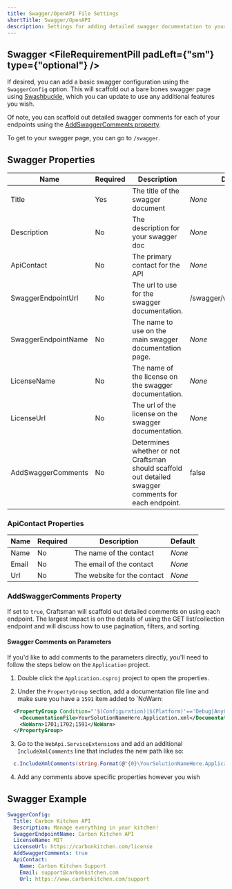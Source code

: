 ```yaml
---
title: Swagger/OpenAPI File Settings
shortTitle: Swagger/OpenAPI
description: Settings for adding detailed swagger documentation to your Web API.
---
```


## Swagger <FileRequirementPill padLeft={"sm"} type={"optional"} />

If desired, you can add a basic swagger configuration using the `SwaggerConfig` option. This will scaffold out a bare bones swagger page using [Swashbuckle](https://github.com/domaindrivendev/Swashbuckle.AspNetCore#getting-started), which you can update to use any additional features you wish. 

Of note, you can scaffold out detailed swagger comments for each of your endpoints using the [AddSwaggerComments property](#AddSwaggerComments-property).

To get to your swagger page, you can go to `/swagger`.

## Swagger Properties

| Name        | Required | Description                          | Default |
| ----------- | -------- | ------------------------------------ | ------- |
| Title       | Yes      | The title of the swagger document    | *None*  |
| Description | No       | The description for your swagger doc | *None*  |
| ApiContact  | No       | The primary contact for the API      | *None*  |
| SwaggerEndpointUrl  | No       | The url to use for the swagger documentation.     | /swagger/v1/swagger.json  |
| SwaggerEndpointName  | No       | The name to use on the main swagger documentation page.     | *None*  |
| LicenseName | No       | The name of the license on the swagger documentation. | *None*  |
| LicenseUrl | No       | The url of the license on the swagger documentation. | *None*  |
| AddSwaggerComments | No       | Determines whether or not Craftsman should scaffold out detailed swagger comments for each endpoint.| false  |

### ApiContact Properties

| Name  | Required | Description                 | Default |
| ----- | -------- | --------------------------- | ------- |
| Name  | No       | The name of the contact     | *None*  |
| Email | No       | The email of the contact    | *None*  |
| Url   | No       | The website for the contact | *None*  |

### AddSwaggerComments Property
If set to `true`, Craftsman will scaffold out detailed comments on using each endpoint. The largest impact is on the details of using the GET list/collection endpoint and will discuss how to use pagination, filters, and sorting. 

#### Swagger Comments on Parameters
If you'd like to add comments to the parameters directly, you'll need to follow the steps below on the `Application` project.

1) Double click the `Application.csproj` project to open the properties.

2) Under the `PropertyGroup` section, add a documentation file line and make sure you have a `1591` item added to `NoWarn:
```XML
  <PropertyGroup Condition="'$(Configuration)|$(Platform)'=='Debug|AnyCPU'">
    <DocumentationFile>YourSolutionNameHere.Application.xml</DocumentationFile>
    <NoWarn>1701;1702;1591</NoWarn>
  </PropertyGroup>
```

3) Go to the `WebApi.ServiceExtensions` and add an additional `IncludeXmlComments` line that includes the new path like so:
```csharp
  c.IncludeXmlComments(string.Format(@"{0}\YourSolutionNameHere.Application.xml", AppDomain.CurrentDomain.BaseDirectory));
```

4) Add any comments above specific properties however you wish

## Swagger Example

```yaml
SwaggerConfig:
  Title: Carbon Kitchen API
  Description: Manage everything in your kitchen!
  SwaggerEndpointName: Carbon Kitchen API
  LicenseName: MIT
  LicenseUrl: https://carbonkitchen.com/license
  AddSwaggerComments: true
  ApiContact: 
    Name: Carbon Kitchen Support
    Email: support@carbonkitchen.com
    Url: https://www.carbonkitchen.com/support
```

